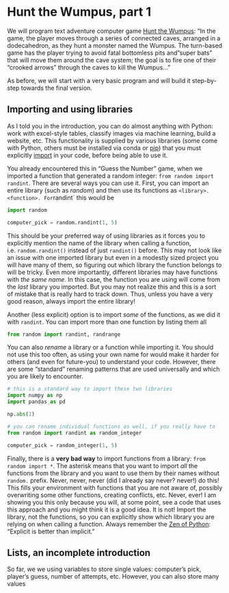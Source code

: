 # Hunt the Wumpus, part 1 {#seminar04}

We will program text adventure computer game [Hunt the Wumpus](https://en.wikipedia.org/wiki/Hunt_the_Wumpus): "In the game, the player moves through a series of connected caves, arranged in a dodecahedron, as they hunt a monster named the Wumpus. The turn-based game has the player trying to avoid fatal bottomless pits and "super bats" that will move them around the cave system; the goal is to fire one of their "crooked arrows" through the caves to kill the Wumpus..."

As before, we will start with a very basic program and will build it step-by-step towards the final version.

## Importing and using libraries {#import}
As I told you in the introduction, you can do almost anything with Python: work with excel-style tables, classify images via machine learning, build a website, etc. This functionality is supplied by various libraries (some come with Python, others must be installed via conda or [pip](https://pip.pypa.io/en/stable/quickstart/)) that you must explicitly [import](https://wiki.pythonde.pysv.org/Import) in your code, before being able to use it.

You already encountered this in "Guess the Number" game, when we imported a function that generated a random integer: `from random import randint`. There are several ways you can use it. First, you can import an entire library (such as _random_) and then use its functions as `<library>.<function>. For `randint` this would be
```python
import random

computer_pick = random.randint(1, 5)
```

This should be your preferred way of using libraries as it forces you to explicitly mention the name of the library when calling a function, i.e. `random.randint()` instead of just `randint()` before. This may not look like an issue with one imported library but even in a modestly sized project you will have many of them, so figuring out which library the function belongs to will be tricky. Even more importantly, different libraries may have functions with _the same name_. In this case, the function you are using will come from the _last_ library you imported. But you may not realize this and this is a sort of mistake that is really hard to track down. Thus, unless you have a very good reason, always import the entire library!

Another (less explicit) option is to import _some_ of the functions, as we did it with `randint`. You can import more than one function by listing them all
```python
from random import randint, randrange
```

You can also _rename_ a library or a function while importing it. You should not use this too often, as using your own name for would make it harder for others (and even for future-you) to understand your code. However, there are some "standard" renaming patterns that are used universally and which you are likely to encounter.
```python
# this is a standard way to import these two libraries
import numpy as np
import pandas as pd

np.abs(1)

# you can rename individual functions as well, if you really have to
from random import randint as random_integer

computer_pick = random_integer(1, 5)
```

Finally, there is a **very bad way** to import functions from a library: `from random import *`. The asterisk means that you want to import _all_ the functions from the library and you want to use them by their names without `random.` prefix. Never, never, never (did I already say never? never!) do this! This fills your environment with functions that you are not aware of, possibly overwriting some other functions, creating conflicts, etc. Never, ever! I am showing you this only because you will, at some point, see a code that uses this approach and you might think it is a good idea. It is not! Import the library, not the functions, so you can explicitly show which library you are relying on when calling a function. Always remember the [Zen of Python](https://www.python.org/dev/peps/pep-0020/): "Explicit is better than implicit."

## Lists, an incomplete introduction
So far, we we using variables to store single values: computer's pick, player's guess, number of attempts, etc. However, you can also store many values 
